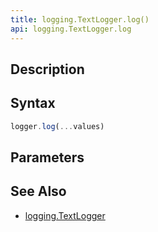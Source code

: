 ```yaml
---
title: logging.TextLogger.log()
api: logging.TextLogger.log
---
```


## Description

<Summary/>

## Syntax

``` js
logger.log(...values)
```

## Parameters

<Parameters/>

## See Also

* [logging.TextLogger](/reference/api/logging/TextLogger)
